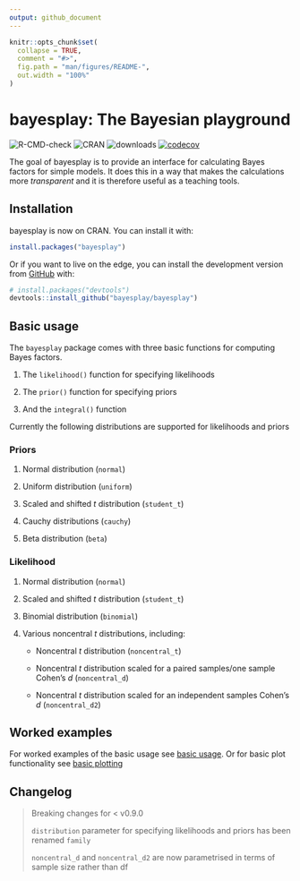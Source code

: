 ```yaml
---
output: github_document
---
```


<!-- README.md is generated from README.Rmd. Please edit that file -->

```r
knitr::opts_chunk$set(
  collapse = TRUE,
  comment = "#>",
  fig.path = "man/figures/README-",
  out.width = "100%"
)
```

# bayesplay: The Bayesian playground

 <!-- badges: start -->
 
![R-CMD-check](https://github.com/bayesplay/bayesplay/workflows/R-CMD-check/badge.svg)
![CRAN](https://www.r-pkg.org/badges/version-ago/bayesplay)
![downloads](https://cranlogs.r-pkg.org/badges/grand-total/bayesplay)
[![codecov](https://codecov.io/gh/bayesplay/bayesplay/branch/main/graph/badge.svg?token=hEQ5HY3XOd)](https://codecov.io/gh/bayesplay/bayesplay)

<!-- badges: end -->

The goal of bayesplay is to provide an interface for calculating Bayes factors for simple models. It does this in a way that makes the calculations more *transparent* and it is therefore useful as a teaching tools. 

## Installation

bayesplay is now on CRAN. You can install it with:

```r
install.packages("bayesplay")
```

Or if you want to live on the edge, you can install the development version 
from [GitHub](https://github.com/) with:

``` r
# install.packages("devtools")
devtools::install_github("bayesplay/bayesplay")
```

## Basic usage 

The `bayesplay` package comes with three basic functions for computing Bayes factors.

1. The `likelihood()` function for specifying likelihoods

2. The `prior()` function for specifying priors

3. And the `integral()` function

Currently the following distributions are supported for likelihoods and priors

### Priors 

1. Normal distribution (`normal`)

2. Uniform distribution (`uniform`)

3. Scaled and shifted *t* distribution (`student_t`)

4. Cauchy distributions (`cauchy`)

5. Beta distribution (`beta`)

### Likelihood

1. Normal distribution (`normal`)

2. Scaled and shifted *t* distribution (`student_t`)

3. Binomial distribution (`binomial`)

4. Various noncentral *t* distributions, including: 

    - Noncentral *t* distribution (`noncentral_t`)
    
    - Noncentral *t* distribution scaled for a paired samples/one sample Cohen's *d* (`noncentral_d`)
    
    - Noncentral *t* distribution scaled for an independent samples Cohen's *d* (`noncentral_d2`)
    
## Worked examples

For worked examples of the basic usage see [basic usage](https://bayesplay.github.io/bayesplay/articles/basic.html). Or for basic plot functionality see [basic plotting](https://bayesplay.github.io/bayesplay/articles/plots.html)

## Changelog

> Breaking changes for < v0.9.0
>
> `distribution` parameter for specifying likelihoods and priors has been renamed `family`
>
> `noncentral_d` and `noncentral_d2` are now parametrised in terms of sample size rather than df
